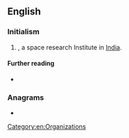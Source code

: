 ==English==

===Initialism===
{{rfc-header|Initialism}}
{{en-initialism}}

# {{initialism of|[[Indian]] [[space|Space]] [[research|Research]] [[organisation|Organisation]]|lang=en|nodot=1}}, a space research Institute in [[India]].

====Further reading====
* {{pedialite}}

===Anagrams===
* {{anagrams|en|a=iors|RIOs|ROIs|Rios|Riso|sori}}

[[Category:en:Organizations]]
